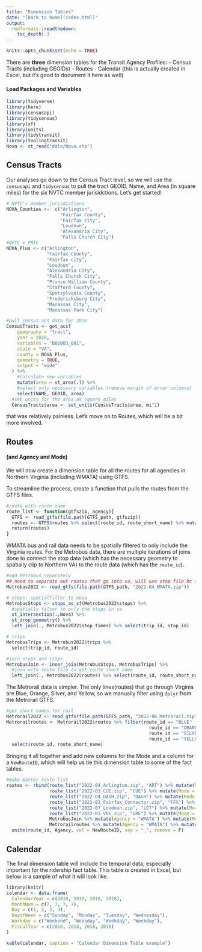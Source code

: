 ```yaml
---
title: "Dimension Tables"
date: "[Back to home](index.html)"
output: 
  rmdformats::readthedown:
    toc_depth: 3
---
```


```r
knitr::opts_chunk$set(echo = TRUE)
```

There are **three** dimension tables for the Transit Agency Profiles: 
- Census Tracts (including GEOIDs)
- Routes
- Calendar (this is actually created in Excel, but it's good to document it here as well)


#### Load Packages and Variables

```r
library(tidyverse)
library(here)
library(censusapi)
library(tidycensus)
library(sf)
library(units)
library(tidytransit)
library(toolingtransit)
Nova <- st_read("data/Nova.shp")
```


## Census Tracts

Our analyses go down to the Census Tract level, so we will use the `censusapi` and `tidycensus` to pull the tract GEOID, Name, and Area (in square miles) for the six NVTC member jurisidctions. Let's get started! 


```r
# NVTC's member jurisdictions
NOVA_Counties <-  c("Arlington",
                    "Fairfax County",
                    "Fairfax city",
                    "Loudoun",
                    "Alexandria City",
                    "Falls Church City")
#NVTC + PRTC 
NOVA_Plus <- c("Arlington",
               "Fairfax County",
               "Fairfax city",
               "Loudoun",
               "Alexandria City",
               "Falls Church City",
               "Prince William County",
               "Stafford County",
               "Spotsylvania County",
               "Fredericksburg City",
               "Manassas City",
               "Manassas Park City")

#pull census acs data for 2020
CensusTracts <- get_acs(
    geography = "tract",
    year = 2020,
    variables = "B01003_001", 
    state = "VA",
    county = NOVA_Plus,
    geometry = TRUE,
    output = "wide"
  ) %>%
    #calculate new variables
    mutate(area = st_area(.)) %>%
    #select only necessary variables (remove margin of error columns)
    select(NAME, GEOID, area)
  #set units for the area as square miles
  CensusTracts$area <- set_units(CensusTracts$area, mi^2)

```

that was relatively painless. Let's move on to Routes, which will be a bit more involved. 

## Routes 
#### (and Agency and Mode)

We will now create a dimension table for all the routes for all agencies in Northern Virginia (including WMATA) using GTFS. 


To streamline the process, create a function that pulls the routes from the GTFS files. 
```r

#route with route name
route_list <- function(gtfszip, agency){
  GTFS <- read_gtfs(file.path(GTFS_path, gtfszip))
  routes <- GTFS$routes %>% select(route_id, route_short_name) %>% mutate(Agency = agency)
  return(routes)
}

```


WMATA bus and rail data needs to be spatially filtered to only include the Virginia routes. For the Metrobus data, there are multiple iterations of joins done to connect the stop data (which has the necessary geometry to spatially clip to Northern VA) to the route data (which has the `route_id`). 

```r
#add Metrobus separately
## need to separate out routes that go into va, will use stop file bc its spatial for this
Metrobus2022 <- read_gtfs(file.path(GTFS_path, "2022-04_WMATA.zip"))

# stops: spatialfilter to nova
MetrobusStops <- stops_as_sf(Metrobus2022$stops) %>%
  #spatially filter to only the stops in va
  st_intersection(.,Nova) %>%
  st_drop_geometry() %>%
  left_join(., Metrobus2022$stop_times) %>% select(trip_id, stop_id)

# trips
MetrobusTrips <- Metrobus2022$trips %>% 
  select(trip_id, route_id)

#join stops and trips
MetrobusJoin <- inner_join(MetrobusStops, MetrobusTrips) %>%
  #join with route file to get route short name
  left_join(., Metrobus2022$routes) %>% select(route_id, route_short_name) %>% distinct()

```

The Metrorail data is simpler. The only lines(routes) that go through Virginia are Blue, Orange, Silver, and Yellow, so we manually filter using `dplyr` from the Metrorail GTFS. 


```r

#get short names for rail
Metrorail2022 <- read_gtfs(file.path(GTFS_path, "2022-06_Metrorail.zip"))
Metrorailroutes <- Metrorail2022$routes %>% filter(route_id == "BLUE" |
                                                     route_id == "ORANGE" |
                                                     route_id == "SILVER" |
                                                     route_id == "YELLOW") %>%
  select(route_id, route_short_name)

```


Bringing it all together and add new columns for the Mode and a column for a `NewRouteID`, which will help us tie this dimension table to some of the fact tables. 
```r
#make master route list
routes <- rbind(route_list("2022-04_Arlington.zip", "ART") %>% mutate(Mode = "Bus"),
                route_list("2022-03_CUE.zip", "CUE") %>% mutate(Mode = "Bus"),
                route_list("2022-04_DASH.zip", "DASH") %>% mutate(Mode = "Bus"),
                route_list("2022-03_Fairfax_Connector.zip", "FFX") %>% mutate(Mode = "Bus"),
                route_list("2022-07_Loudoun.zip", "LCT") %>% mutate(Mode = "Bus"),
                route_list("2022-03_VRE.zip", "VRE") %>% mutate(Mode = "CR"),
                MetrobusJoin %>% mutate(Agency = "WMATA") %>% mutate(Mode = "Bus"),
                Metrorailroutes %>% mutate(Agency = "WMATA") %>% mutate(Mode = "HR")) %>%
  unite(route_id, Agency, col = NewRouteID, sep = "_", remove = F)

```


## Calendar 

The final dimension table will include the temporal data, especially important for the ridership fact table. This table is created in Excel, but below is a sample of what it will look like. 

```r
library(knitr)
calendar <- data.frame(
  CalendarYear = c(2018, 2018, 2018, 2018), 
  MonthNum = c(7, 7, 7, 7), 
  Day = c(1, 2, 3, 4), 
  DayofWeek = c("Sunday", "Monday", "Tuesday", "Wednesday"), 
  Workday = c("Weekend", "Weekday", "Weekday", "Weekday"),
  FiscalYear = c(2018, 2018, 2018, 2018)
)
```

```r
kable(calendar, caption = "Calendar Dimension Table example")
```


